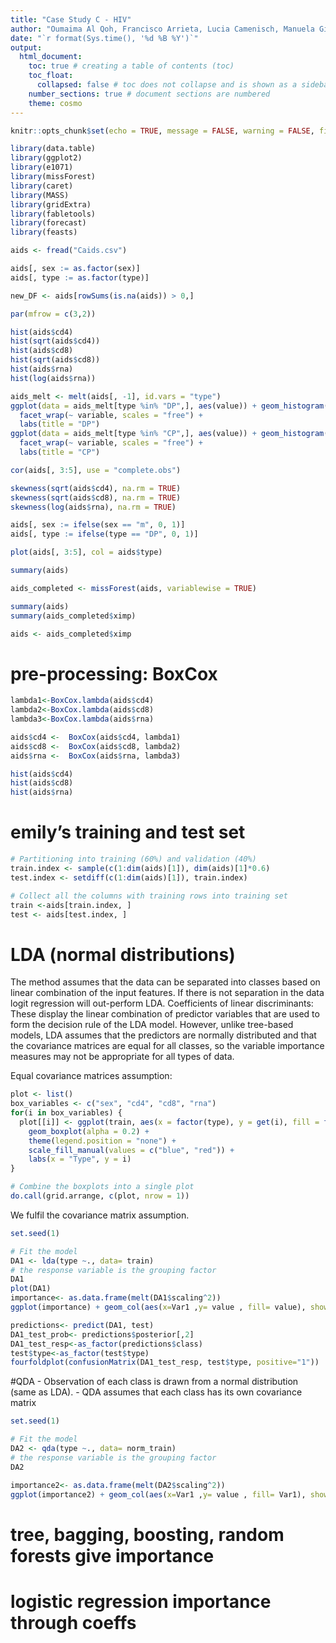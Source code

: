 ```yaml
---
title: "Case Study C - HIV"
author: "Oumaima Al Qoh, Francisco Arrieta, Lucia Camenisch, Manuela Giansante, Emily Schmidt, Camille Beatrice Valera"
date: "`r format(Sys.time(), '%d %B %Y')`"
output:
  html_document:
    toc: true # creating a table of contents (toc)
    toc_float: 
      collapsed: false # toc does not collapse and is shown as a sidebar (toc_float)
    number_sections: true # document sections are numbered
    theme: cosmo
---
```



```r
knitr::opts_chunk$set(echo = TRUE, message = FALSE, warning = FALSE, fig.align = "center")
```

```r
library(data.table)
library(ggplot2)
library(e1071)
library(missForest)
library(caret)
library(MASS)
library(gridExtra)
library(fabletools)
library(forecast)
library(feasts)
```

```r
aids <- fread("Caids.csv")

aids[, sex := as.factor(sex)]
aids[, type := as.factor(type)]

new_DF <- aids[rowSums(is.na(aids)) > 0,]
```


```r
par(mfrow = c(3,2))

hist(aids$cd4)
hist(sqrt(aids$cd4))
hist(aids$cd8)
hist(sqrt(aids$cd8))
hist(aids$rna)
hist(log(aids$rna))
```

```r
aids_melt <- melt(aids[, -1], id.vars = "type")
ggplot(data = aids_melt[type %in% "DP",], aes(value)) + geom_histogram() +
  facet_wrap(~ variable, scales = "free") +
  labs(title = "DP")
ggplot(data = aids_melt[type %in% "CP",], aes(value)) + geom_histogram() +
  facet_wrap(~ variable, scales = "free") +
  labs(title = "CP")
```


```r
cor(aids[, 3:5], use = "complete.obs")
```


```r
skewness(sqrt(aids$cd4), na.rm = TRUE)
skewness(sqrt(aids$cd8), na.rm = TRUE)
skewness(log(aids$rna), na.rm = TRUE)
```

```r
aids[, sex := ifelse(sex == "m", 0, 1)]
aids[, type := ifelse(type == "DP", 0, 1)]

plot(aids[, 3:5], col = aids$type)

summary(aids)
```


```r
aids_completed <- missForest(aids, variablewise = TRUE)

summary(aids)
summary(aids_completed$ximp)
```

```r
aids <- aids_completed$ximp
```


# pre-processing: BoxCox

```r

lambda1<-BoxCox.lambda(aids$cd4)
lambda2<-BoxCox.lambda(aids$cd8)
lambda3<-BoxCox.lambda(aids$rna)

aids$cd4 <-  BoxCox(aids$cd4, lambda1)
aids$cd8 <-  BoxCox(aids$cd8, lambda2)
aids$rna <-  BoxCox(aids$rna, lambda3)

hist(aids$cd4)
hist(aids$cd8)
hist(aids$rna)

```

# emily's training and  test set
```r
# Partitioning into training (60%) and validation (40%) 
train.index <- sample(c(1:dim(aids)[1]), dim(aids)[1]*0.6)
test.index <- setdiff(c(1:dim(aids)[1]), train.index)  

# Collect all the columns with training rows into training set 
train <-aids[train.index, ]
test <- aids[test.index, ]
```

# LDA (normal distributions)
 The method assumes that the data can be separated into classes based on linear combination of the input features.
If there is not separation in the data logit regression will out-perform LDA.
Coefficients of linear discriminants: These display the linear combination of predictor variables that are used to form the decision rule of the LDA model. 
However, unlike tree-based models, LDA assumes that the predictors are normally distributed and that the covariance matrices are equal for all classes, so the variable importance measures may not be appropriate for all types of data.

Equal covariance matrices assumption:
```r
plot <- list()
box_variables <- c("sex", "cd4", "cd8", "rna")
for(i in box_variables) {
  plot[[i]] <- ggplot(train, aes(x = factor(type), y = get(i), fill = factor(type))) +
    geom_boxplot(alpha = 0.2) + 
    theme(legend.position = "none") + 
    scale_fill_manual(values = c("blue", "red")) +
    labs(x = "Type", y = i)
}

# Combine the boxplots into a single plot
do.call(grid.arrange, c(plot, nrow = 1))
```

We fulfil the covariance matrix assumption.


```r
set.seed(1)

# Fit the model
DA1 <- lda(type ~., data= train)
# the response variable is the grouping factor 
DA1
plot(DA1)
importance<- as.data.frame(melt(DA1$scaling^2))
ggplot(importance) + geom_col(aes(x=Var1 ,y= value , fill= value), showlegend = F)+ theme_classic()

```

```r
predictions<- predict(DA1, test)
DA1_test_prob<- predictions$posterior[,2]
DA1_test_resp<-as_factor(predictions$class)
test$type<-as_factor(test$type)
fourfoldplot(confusionMatrix(DA1_test_resp, test$type, positive="1"))
```



#QDA
- Observation of each class is drawn from a normal distribution (same as LDA).
- QDA assumes that each class has its own covariance matrix
```r
set.seed(1)

# Fit the model
DA2 <- qda(type ~., data= norm_train)
# the response variable is the grouping factor 
DA2

importance2<- as.data.frame(melt(DA2$scaling^2))
ggplot(importance2) + geom_col(aes(x=Var1 ,y= value , fill= Var1), showlegend = F)+ theme_classic()

```





# tree, bagging, boosting, random forests give importance

# logistic regression importance through coeffs



